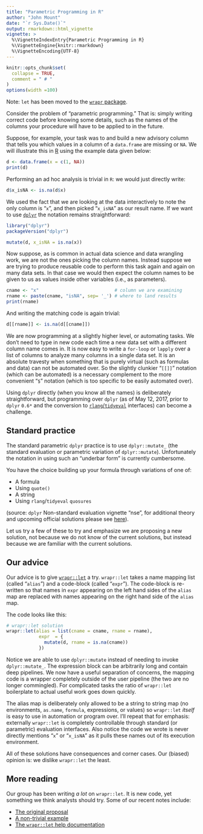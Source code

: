 ```yaml
---
title: "Parametric Programming in R"
author: "John Mount"
date: "`r Sys.Date()`"
output: rmarkdown::html_vignette
vignette: >
  %\VignetteIndexEntry{Parametric Programming in R}
  %\VignetteEngine{knitr::rmarkdown}
  %\VignetteEncoding{UTF-8}
---
```


```r
knitr::opts_chunk$set(
  collapse = TRUE,
  comment = " # "
)
options(width =100)
```

Note: `let` has been moved to the [`wrapr` package](https://github.com/WinVector/wrapr).

Consider the problem of "parametric programming."  That is: simply writing correct
code before knowing some details, such as the names of the columns your
procedure will have to be applied to in the future.

Suppose, for example, your task was to and build a new advisory column that tells
you which values in a column of a `data.frame` are missing or `NA`.  We will illustrate this in [R](https://cran.r-project.org) using the example data given below:

```r
d <- data.frame(x = c(1, NA))
print(d)
```

Performing an ad hoc analysis is trivial in `R`: we would just
directly write:

```r
d$x_isNA <- is.na(d$x)
```

We used the fact that we are looking at the data interactively to note the only column is "`x`", and
then picked "`x_isNA`" as our result name.  If we want to use  [`dplyr`](https://CRAN.R-project.org/package=dplyr )
the notation remains straightforward:

```r
library("dplyr")
packageVersion("dplyr")

mutate(d, x_isNA = is.na(x))
```

Now suppose, as is common in actual data science and data wrangling work, we
are not the ones picking the column names.  Instead suppose we are trying to produce
reusable code to perform this task again and again on many data sets.  In that
case we would then expect the column names to be given to us as values inside
other variables (i.e., as parameters).

```r
cname <- "x"                            # column we are examining
rname <- paste(cname, "isNA", sep= '_') # where to land results
print(rname)
```

And writing the matching code is again trivial:

```r
d[[rname]] <- is.na(d[[cname]])
```

We are now programming at a slightly higher level, or automating tasks.  We don't need
to type in new code each time a new data set with a different column name comes in.  It
is now easy to write a `for-loop` or `lapply` over a list of columns to analyze many columns
in a single data set.  It is an absolute travesty when something that is purely virtual (such 
as formulas and data) can not be automated over.  So the slightly clunkier "`[[]]`" notation (which
can be automated) is a necessary complement to the more convenient "`$`" notation (which is too specific
to be easily automated over).

Using `dplyr`
directly (when you know all the names) 
is deliberately straightforward, but programming over `dplyr` (as of May 12, 2017, prior to `dplyr` `0.6*` and the conversion to [`rlang`/`tidyeval`]( https://CRAN.R-project.org/package=rlang) interfaces) can  become a challenge.

## Standard practice

The standard parametric `dplyr` practice is to use `dplyr::mutate_` (the standard 
evaluation or parametric variation of `dplyr::mutate`). Unfortunately 
the notation in using such an "underbar form" is currently cumbersome.

You have the choice building up your formula through variations of
one of:

 * A formula
 * Using `quote()`
 * A string
 * Using `rlang`/`tidyeval` `quosures`

(source: `dplyr` Non-standard evaluation vignette "nse", for additional theory and upcoming official solutions please see [here](https://rpubs.com/hadley/lazyeval)).

Let us try a few of these to try and emphasize we are proposing a new solution, not because
we do not know of the current solutions, but instead because we are familiar with the current solutions.


## Our advice

Our advice is to give [`wrapr::let`](https://github.com/WinVector/replyr) a try.
`wrapr::let` takes a name mapping list (called "`alias`") and a code-block (called "`expr`").
The code-block is re-written so that names in `expr` appearing on the left hand sides
of the `alias` map are replaced with names appearing on the right hand side of the `alias` map.

The code looks like this:

```r
# wrapr::let solution
wrapr::let(alias = list(cname = cname, rname = rname),
            expr  = {
              mutate(d, rname = is.na(cname))
            })
```

Notice we are able to use `dplyr::mutate` instead of needing to invoke `dplyr::mutate_`.
The expression block can be arbitrarily long and contain deep pipelines.  We now have
a useful separation of concerns, the mapping code is a wrapper completely outside of the user
pipeline (the two are no longer commingled). For complicated
tasks the ratio of `wrapr::let` boilerplate to actual useful work goes down quickly.


The alias map is deliberately only allowed to be a string to string map (no environments, `as.name`, `formula`, expressions, or values) so `wrapr::let` *itself* is easy to use in automation or program over. 
I'll repeat that for emphasis: externally `wrapr::let` is completely controllable through standard
(or parametric) evaluation interfaces.
Also notice the code we wrote is never directly mentions "`x`" or "`x_isNA`" as it pulls these names out of its execution environment.

All of these solutions have consequences and corner cases.  Our (biased) opinion is: we dislike `wrapr::let` the least.

## More reading

Our group has been writing *a lot* on `wrapr::let`.  It is new code, yet something we think analysts should try.  Some of our recent notes include:

 * [The original proposal](http://www.win-vector.com/blog/2016/12/parametric-variable-names-and-dplyr/)
 * [A non-trivial example](http://www.win-vector.com/blog/2016/12/using-replyrlet-to-parameterize-dplyr-expressions/)
 * [The `wrapr::let` help documentation](http://www.win-vector.com/blog/2016/12/helplet-packagereplyr/)

